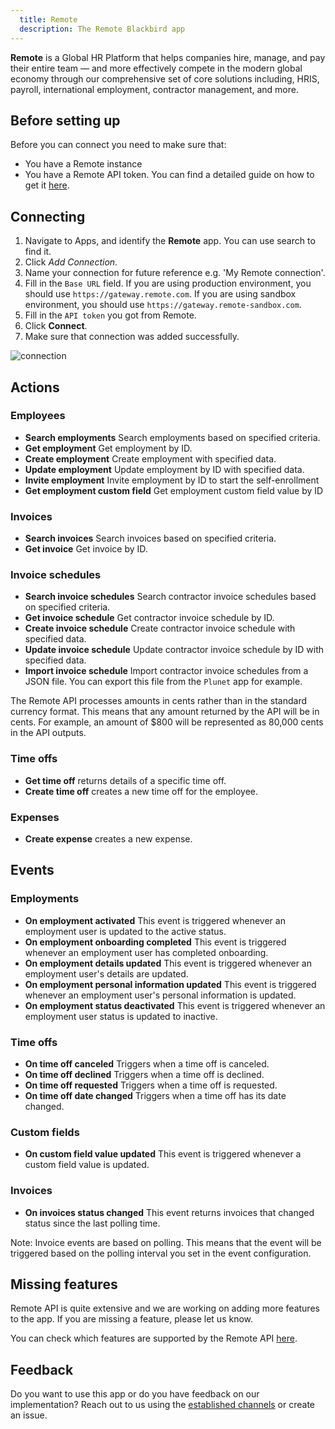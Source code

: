 ```yaml
---
  title: Remote
  description: The Remote Blackbird app
---
```


<LinkCard title="View on Github" target="_blank" href="https://github.com/bb-io/Remote" icon="github" />

**Remote** is a Global HR Platform that helps companies hire, manage, and pay their entire team — and more effectively compete in the modern global economy through our comprehensive set of core solutions including, HRIS, payroll, international employment, contractor management, and more.

## Before setting up

Before you can connect you need to make sure that:

- You have a Remote instance
- You have a Remote API token. You can find a detailed guide on how to get it [here](https://remote.com/resources/api/auth-and-authorization).

## Connecting

1. Navigate to Apps, and identify the **Remote** app. You can use search to find it.
2. Click _Add Connection_.
3. Name your connection for future reference e.g. 'My Remote connection'.
4. Fill in the `Base URL` field. If you are using production environment, you should use `https://gateway.remote.com`. If you are using sandbox environment, you should use `https://gateway.remote-sandbox.com`.
5. Fill in the `API token` you got from Remote.
6. Click **Connect**.
7. Make sure that connection was added successfully.

![connection](https://raw.githubusercontent.com/bb-io/Remote/main/./image/README/connecting.png)

## Actions

### Employees

- **Search employments** Search employments based on specified criteria.
- **Get employment** Get employment by ID.
- **Create employment** Create employment with specified data.
- **Update employment** Update employment by ID with specified data.
- **Invite employment** Invite employment by ID to start the self-enrollment
- **Get employment custom field** Get employment custom field value by ID

### Invoices

- **Search invoices** Search invoices based on specified criteria.
- **Get invoice** Get invoice by ID.

### Invoice schedules

- **Search invoice schedules** Search сontractor invoice schedules based on specified criteria.
- **Get invoice schedule** Get сontractor invoice schedule by ID.
- **Create invoice schedule** Create сontractor invoice schedule with specified data.
- **Update invoice schedule** Update сontractor invoice schedule by ID with specified data.
- **Import invoice schedule** Import сontractor invoice schedules from a JSON file. You can export this file from the `Plunet` app for example.

The Remote API processes amounts in cents rather than in the standard currency format. This means that any amount returned by the API will be in cents. For example, an amount of $800 will be represented as 80,000 cents in the API outputs.

### Time offs

- **Get time off** returns details of a specific time off.
- **Create time off** creates a new time off for the employee.

### Expenses

- **Create expense** creates a new expense.

## Events

### Employments

- **On employment activated** This event is triggered whenever an employment user is updated to the active status.
- **On employment onboarding completed** This event is triggered whenever an employment user has completed onboarding.
- **On employment details updated** This event is triggered whenever an employment user's details are updated.
- **On employment personal information updated** This event is triggered whenever an employment user's personal information is updated.
- **On employment status deactivated** This event is triggered whenever an employment user status is updated to inactive.

### Time offs

- **On time off canceled** Triggers when a time off is canceled.
- **On time off declined** Triggers when a time off is declined.
- **On time off requested** Triggers when a time off is requested.
- **On time off date changed** Triggers when a time off has its date changed.

### Custom fields

- **On custom field value updated** This event is triggered whenever a custom field value is updated.

### Invoices

- **On invoices status changed** This event returns invoices that changed status since the last polling time. 

Note: Invoice events are based on polling. This means that the event will be triggered based on the polling interval you set in the event configuration.

## Missing features

Remote API is quite extensive and we are working on adding more features to the app. If you are missing a feature, please let us know.

You can check which features are supported by the Remote API [here](https://remote.com/resources/api/reference#section/Authentication).

## Feedback

Do you want to use this app or do you have feedback on our implementation? Reach out to us using the [established channels](https://www.blackbird.io/) or create an issue.

